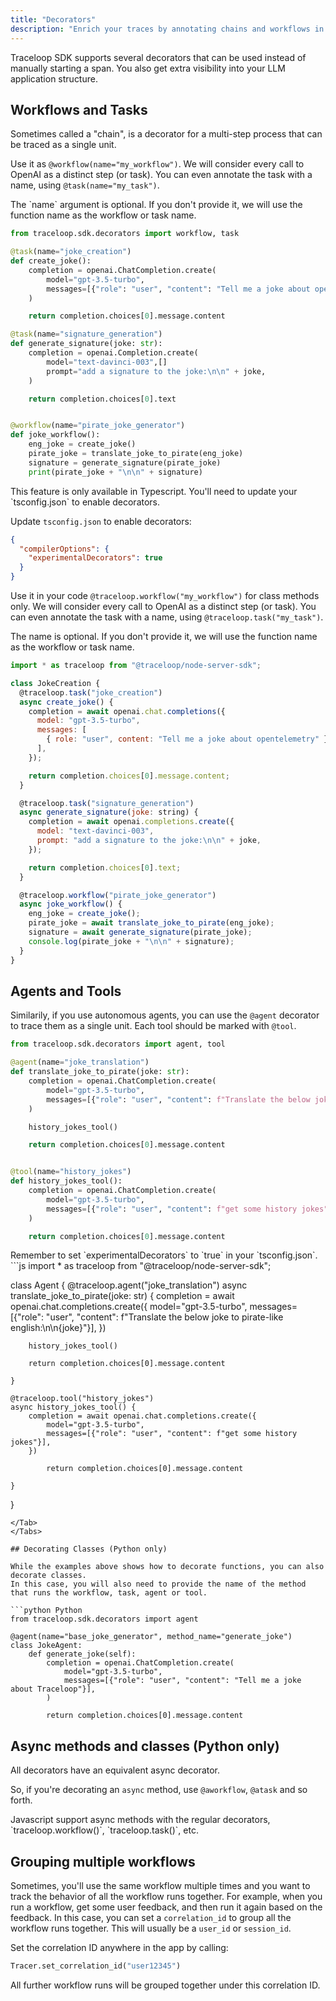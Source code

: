 ```yaml
---
title: "Decorators"
description: "Enrich your traces by annotating chains and workflows in your app"
---
```


Traceloop SDK supports several decorators that can be used instead of manually starting a span.
You also get extra visibility into your LLM application structure.

## Workflows and Tasks

Sometimes called a "chain", is a decorator for a multi-step process that can be traced as a single unit.

<Tabs>
<Tab title="Python">

Use it as `@workflow(name="my_workflow")`.
We will consider every call to OpenAI as a distinct step (or task). You can even annotate the task with a name, using `@task(name="my_task")`.

<Tip>
  The `name` argument is optional. If you don't provide it, we will use the
  function name as the workflow or task name.
</Tip>

```python
from traceloop.sdk.decorators import workflow, task

@task(name="joke_creation")
def create_joke():
    completion = openai.ChatCompletion.create(
        model="gpt-3.5-turbo",
        messages=[{"role": "user", "content": "Tell me a joke about opentelemetry"}],
    )

    return completion.choices[0].message.content

@task(name="signature_generation")
def generate_signature(joke: str):
    completion = openai.Completion.create(
        model="text-davinci-003",[]
        prompt="add a signature to the joke:\n\n" + joke,
    )

    return completion.choices[0].text


@workflow(name="pirate_joke_generator")
def joke_workflow():
    eng_joke = create_joke()
    pirate_joke = translate_joke_to_pirate(eng_joke)
    signature = generate_signature(pirate_joke)
    print(pirate_joke + "\n\n" + signature)
```

</Tab>
<Tab title="Javascript">
<Note>
This feature is only available in Typescript. You'll need to update your `tsconfig.json` to enable decorators.
</Note>

Update `tsconfig.json` to enable decorators:

```json
{
  "compilerOptions": {
    "experimentalDecorators": true
  }
}
```

Use it in your code `@traceloop.workflow("my_workflow")` for class methods only.
We will consider every call to OpenAI as a distinct step (or task). You can even annotate the task with a name, using `@traceloop.task("my_task")`.

<Tip>
  The name is optional. If you don't provide it, we will use the function name
  as the workflow or task name.
</Tip>

```js
import * as traceloop from "@traceloop/node-server-sdk";

class JokeCreation {
  @traceloop.task("joke_creation")
  async create_joke() {
    completion = await openai.chat.completions({
      model: "gpt-3.5-turbo",
      messages: [
        { role: "user", content: "Tell me a joke about opentelemetry" },
      ],
    });

    return completion.choices[0].message.content;
  }

  @traceloop.task("signature_generation")
  async generate_signature(joke: string) {
    completion = await openai.completions.create({
      model: "text-davinci-003",
      prompt: "add a signature to the joke:\n\n" + joke,
    });

    return completion.choices[0].text;
  }

  @traceloop.workflow("pirate_joke_generator")
  async joke_workflow() {
    eng_joke = create_joke();
    pirate_joke = await translate_joke_to_pirate(eng_joke);
    signature = await generate_signature(pirate_joke);
    console.log(pirate_joke + "\n\n" + signature);
  }
}
```

</Tab>
</Tabs>

## Agents and Tools

Similarily, if you use autonomous agents, you can use the `@agent` decorator to trace them as a single unit.
Each tool should be marked with `@tool`.

<Tabs>
<Tab title="Python">

```python
from traceloop.sdk.decorators import agent, tool

@agent(name="joke_translation")
def translate_joke_to_pirate(joke: str):
    completion = openai.ChatCompletion.create(
        model="gpt-3.5-turbo",
        messages=[{"role": "user", "content": f"Translate the below joke to pirate-like english:\n\n{joke}"}],
    )

    history_jokes_tool()

    return completion.choices[0].message.content


@tool(name="history_jokes")
def history_jokes_tool():
    completion = openai.ChatCompletion.create(
        model="gpt-3.5-turbo",
        messages=[{"role": "user", "content": f"get some history jokes"}],
    )

    return completion.choices[0].message.content
```

</Tab>
<Tab title="Javascript">
<Note>
Remember to set `experimentalDecorators` to `true` in your `tsconfig.json`.
</Note>
```js
import * as traceloop from "@traceloop/node-server-sdk";

class Agent {
    @traceloop.agent("joke_translation")
    async translate_joke_to_pirate(joke: str) {
        completion = await openai.chat.completions.create({
            model="gpt-3.5-turbo",
            messages=[{"role": "user", "content": f"Translate the below joke to pirate-like english:\n\n{joke}"}],
        })

        history_jokes_tool()

        return completion.choices[0].message.content

    }

    @traceloop.tool("history_jokes")
    async history_jokes_tool() {
        completion = await openai.chat.completions.create({
            model="gpt-3.5-turbo",
            messages=[{"role": "user", "content": f"get some history jokes"}],
        })

            return completion.choices[0].message.content

    }

}

````
</Tab>
</Tabs>

## Decorating Classes (Python only)

While the examples above shows how to decorate functions, you can also decorate classes.
In this case, you will also need to provide the name of the method that runs the workflow, task, agent or tool.

```python Python
from traceloop.sdk.decorators import agent

@agent(name="base_joke_generator", method_name="generate_joke")
class JokeAgent:
    def generate_joke(self):
        completion = openai.ChatCompletion.create(
            model="gpt-3.5-turbo",
            messages=[{"role": "user", "content": "Tell me a joke about Traceloop"}],
        )

        return completion.choices[0].message.content
````

## Async methods and classes (Python only)

All decorators have an equivalent async decorator.

So, if you're decorating an `async` method, use `@aworkflow`, `@atask` and so forth.

<Note>
Javascript support async methods with the regular decorators, `traceloop.workflow()`, `traceloop.task()`, etc.
</Note>

## Grouping multiple workflows

Sometimes, you'll use the same workflow multiple times and you want to track the behavior of all the workflow runs together.
For example, when you run a workflow, get some user feedback, and then run it again based on the feedback.
In this case, you can set a `correlation_id` to group all the workflow runs together.
This will usually be a `user_id` or `session_id`.

Set the correlation ID anywhere in the app by calling:

```python Python
Tracer.set_correlation_id("user12345")
```

All further workflow runs will be grouped together under this correlation ID.
